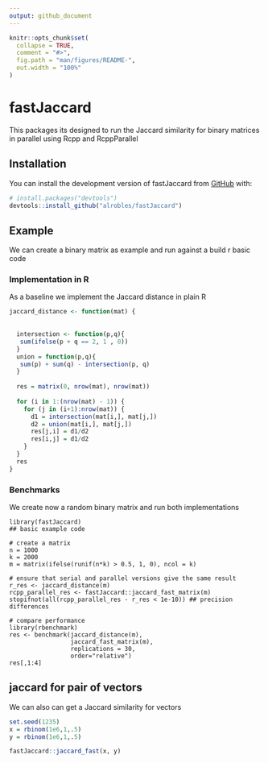 ```yaml
---
output: github_document
---
```


<!-- README.md is generated from README.Rmd. Please edit that file -->

```r
knitr::opts_chunk$set(
  collapse = TRUE,
  comment = "#>",
  fig.path = "man/figures/README-",
  out.width = "100%"
)
```

# fastJaccard

<!-- badges: start -->
<!-- badges: end -->

This packages its designed to run the Jaccard similarity
for binary matrices in parallel using Rcpp and RcppParallel

## Installation

You can install the development version of fastJaccard from [GitHub](https://github.com/) with:

``` r
# install.packages("devtools")
devtools::install_github("alrobles/fastJaccard")
```

## Example

We can create a binary matrix as example and run against a build r basic code

### Implementation in R
As a baseline we implement the Jaccard distance in plain R

``` r
jaccard_distance <- function(mat) {
  
  
  intersection <- function(p,q){
   sum(ifelse(p + q == 2, 1 , 0))
  }
  union = function(p,q){
   sum(p) + sum(q) - intersection(p, q)
  }
  
  res = matrix(0, nrow(mat), nrow(mat))
  
  for (i in 1:(nrow(mat) - 1)) {
    for (j in (i+1):nrow(mat)) {
      d1 = intersection(mat[i,], mat[j,])
      d2 = union(mat[i,], mat[j,])
      res[j,i] = d1/d2
      res[i,j] = d1/d2
    }
  }
  res
}
```
### Benchmarks

We create now a random binary matrix and run both implementations


```
library(fastJaccard)
## basic example code

# create a matrix
n = 1000
k = 2000
m = matrix(ifelse(runif(n*k) > 0.5, 1, 0), ncol = k)

# ensure that serial and parallel versions give the same result
r_res <- jaccard_distance(m)
rcpp_parallel_res <- fastJaccard::jaccard_fast_matrix(m)
stopifnot(all(rcpp_parallel_res - r_res < 1e-10)) ## precision differences

# compare performance
library(rbenchmark)
res <- benchmark(jaccard_distance(m),
                 jaccard_fast_matrix(m),
                 replications = 30,
                 order="relative")
res[,1:4]
```

## jaccard for pair of vectors

We can also can get a Jaccard similarity for vectors

``` r
set.seed(1235)
x = rbinom(1e6,1,.5)
y = rbinom(1e6,1,.5)

fastJaccard::jaccard_fast(x, y)
```